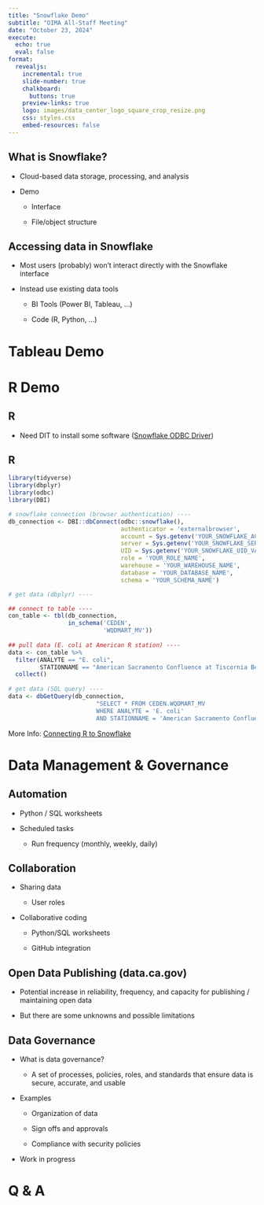 ```yaml
---
title: "Snowflake Demo"
subtitle: "OIMA All-Staff Meeting"
date: "October 23, 2024"
execute:
  echo: true
  eval: false
format:
  revealjs: 
    incremental: true
    slide-number: true
    chalkboard: 
      buttons: true
    preview-links: true
    logo: images/data_center_logo_square_crop_resize.png
    css: styles.css
    embed-resources: false
---
```


## What is Snowflake?

::: {.nonincremental}

- Cloud-based data storage, processing, and analysis

- Demo

  - Interface

  - File/object structure
  
:::

## Accessing data in Snowflake

- Most users (probably) won't interact directly with the Snowflake interface

- Instead use existing data tools

  - BI Tools (Power BI, Tableau, ...)
  
  - Code (R, Python, ...)
  
# Tableau Demo

# R Demo

## R

- Need DIT to install some software ([Snowflake ODBC Driver](https://docs.snowflake.com/developer-guide/odbc/odbc){preview-link="false" target="_blank"})

## R {auto-animate="true"}

```.r
library(tidyverse)
library(dbplyr)
library(odbc)
library(DBI)

# snowflake connection (browser authentication) ----
db_connection <- DBI::dbConnect(odbc::snowflake(), 
                                authenticator = 'externalbrowser',
                                account = Sys.getenv('YOUR_SNOWFLAKE_ACCOUNT_VARIABLE'),
                                server = Sys.getenv('YOUR_SNOWFLAKE_SERVER_VARIABLE'), 
                                UID = Sys.getenv('YOUR_SNOWFLAKE_UID_VARIABLE'),
                                role = 'YOUR_ROLE_NAME',
                                warehouse = 'YOUR_WAREHOUSE_NAME',
                                database = 'YOUR_DATABASE_NAME',
                                schema = 'YOUR_SCHEMA_NAME')

# get data (dbplyr) ----

## connect to table ----
con_table <- tbl(db_connection,
                 in_schema('CEDEN',
                           'WQDMART_MV'))
                           
## pull data (E. coli at American R station) ----
data <- con_table %>% 
  filter(ANALYTE == "E. coli", 
         STATIONNAME == "American Sacramento Confluence at Tiscornia Beach") %>% 
  collect()
  
# get data (SQL query) ----
data <- dbGetQuery(db_connection,
                         "SELECT * FROM CEDEN.WQDMART_MV 
                         WHERE ANALYTE = 'E. coli' 
                         AND STATIONNAME = 'American Sacramento Confluence at Tiscornia Beach'")
```

::: footer
More Info: [Connecting R to Snowflake](https://solutions.posit.co/connections/db/databases/snowflake/)
:::

# Data Management & Governance

## Automation

::: {.nonincremental}

- Python / SQL worksheets

- Scheduled tasks

  - Run frequency (monthly, weekly, daily)
  
:::

## Collaboration

::: {.nonincremental}

- Sharing data

  - User roles

- Collaborative coding

  - Python/SQL worksheets
  
  - GitHub integration
  
:::

## Open Data Publishing (data.ca.gov)

- Potential increase in reliability, frequency, and capacity for publishing / maintaining open data

- But there are some unknowns and possible limitations

## Data Governance

::: {.nonincremental}

- What is data governance?

  - A set of processes, policies, roles, and standards that ensure data is secure, accurate, and usable

- Examples

  - Organization of data
  
  - Sign offs and approvals
  
  - Compliance with security policies
  
- Work in progress

:::

# Q & A


